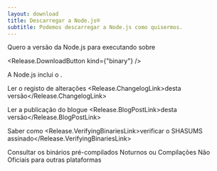 ```yaml
---
layout: download
title: Descarregar a Node.js®
subtitle: Podemos descarregar a Node.js como quisermos.
---
```


<section>
Quero a versão <Release.VersionDropdown /> da Node.js para <Release.OperatingSystemDropdown /> executando sobre <Release.BitnessDropdown />

<Release.DownloadButton kind={"binary"} />
</section>

<section>
A Node.js inclui o <Release.NpmLink />.

Ler o registo de alterações <Release.ChangelogLink>desta versão</Release.ChangelogLink>

Ler a publicação do blogue <Release.BlogPostLink>desta versão</Release.BlogPostLink>

Saber como <Release.VerifyingBinariesLink>verificar o SHASUMS assinado</Release.VerifyingBinariesLink>

Consultar os binários pré-compilados <LinkWithArrow href="https://nodejs.org/download/nightly/"> Noturnos </LinkWithArrow> ou <LinkWithArrow href="https://unofficial-builds.nodejs.org/download/"> Compilações Não Oficiais </LinkWithArrow> para outras plataformas

</section>
